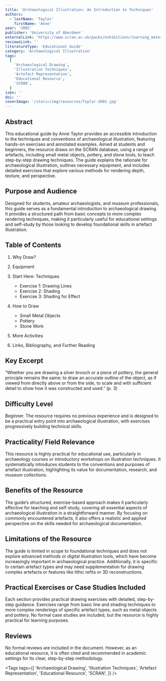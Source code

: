 ```yaml
---
title: 'Archaeological Illustration: An Introduction to Techniques'
authors:
  - lastName: 'Taylor'
    firstName: 'Anne'
year: '2002'
publisher: 'University of Aberdeen'
externalLink: 'https://www.scran.ac.uk/packs/exhibitions/learning_materials/resources/main-text.pdf'
reviewsLink: ''
literatureType: 'Educational Guide'
category: 'Archaeological Illustration'
tags:
  [
    'Archaeological Drawing',
    'Illustration Techniques',
    'Artefact Representation',
    'Educational Resource',
    'SCRAN',
  ]
isbn: ''
doi: ''
coverImage: '/static/img/resources/Taylor-2002.jpg'
---
```


## Abstract

This educational guide by Anne Taylor provides an accessible introduction to the techniques and conventions of archaeological illustration, featuring hands-on exercises and annotated examples. Aimed at students and beginners, the resource draws on the SCRAN database, using a range of artefacts, including small metal objects, pottery, and stone tools, to teach step-by-step drawing techniques. The guide explains the rationale for archaeological illustration, outlines necessary equipment, and includes detailed exercises that explore various methods for rendering depth, texture, and perspective.

## Purpose and Audience

Designed for students, amateur archaeologists, and museum professionals, this guide serves as a fundamental introduction to archaeological drawing. It provides a structured path from basic concepts to more complex rendering techniques, making it particularly useful for educational settings and self-study by those looking to develop foundational skills in artefact illustration.

## Table of Contents

1. Why Draw?
2. Equipment
3. Start Here: Techniques

   - Exercise 1: Drawing Lines
   - Exercise 2: Shading
   - Exercise 3: Shading for Effect

4. How to Draw

   - Small Metal Objects
   - Pottery
   - Stone Work

5. More Activities
6. Links, Bibliography, and Further Reading

## Key Excerpt

“Whether you are drawing a silver brooch or a piece of pottery, the general principle remains the same: to draw an accurate outline of the object, as if viewed from directly above or from the side, to scale and with sufficient detail to show how it was constructed and used.” (p. 3)

## Difficulty Level

Beginner. The resource requires no previous experience and is designed to be a practical entry point into archaeological illustration, with exercises progressively building technical skills.

## Practicality/ Field Relevance

This resource is highly practical for educational use, particularly in archaeology courses or introductory workshops on illustration techniques. It systematically introduces students to the conventions and purposes of artefact illustration, highlighting its value for documentation, research, and museum collections.

## Benefits of the Resource

The guide’s structured, exercise-based approach makes it particularly effective for teaching and self-study, covering all essential aspects of archaeological illustration in a straightforward manner. By focusing on commonly encountered artefacts, it also offers a realistic and applied perspective on the skills needed for archaeological documentation.

## Limitations of the Resource

The guide is limited in scope to foundational techniques and does not explore advanced methods or digital illustration tools, which have become increasingly important in archaeological practice. Additionally, it is specific to certain artefact types and may need supplementation for drawing complex artefacts or features like lithic refits or 3D reconstructions.

## Practical Exercises or Case Studies Included

Each section provides practical drawing exercises with detailed, step-by-step guidance. Exercises range from basic line and shading techniques to more complex renderings of specific artefact types, such as metal objects and pottery. No formal case studies are included, but the resource is highly practical for learning purposes.

## Reviews

No formal reviews are included in the document. However, as an educational resource, it is often cited and recommended in academic settings for its clear, step-by-step methodology.

<Tags
  tags={[
    'Archaeological Drawing',
    'Illustration Techniques',
    'Artefact Representation',
    'Educational Resource',
    'SCRAN',
  ]}
/>
